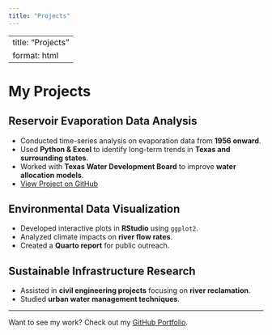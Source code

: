 ```yaml
---
title: "Projects"
---
```


---
title: "Projects"
format: html
---

# My Projects

## **Reservoir Evaporation Data Analysis**

-   Conducted time-series analysis on evaporation data from **1956 onward**.
-   Used **Python & Excel** to identify long-term trends in **Texas and surrounding states**.
-   Worked with **Texas Water Development Board** to improve **water allocation models**.
-   [View Project on GitHub](https://github.com/your-username/reservoir-analysis)

## **Environmental Data Visualization**

-   Developed interactive plots in **RStudio** using `ggplot2`.
-   Analyzed climate impacts on **river flow rates**.
-   Created a **Quarto report** for public outreach.

## **Sustainable Infrastructure Research**

-   Assisted in **civil engineering projects** focusing on **river reclamation**.
-   Studied **urban water management techniques**.

------------------------------------------------------------------------

Want to see my work? Check out my [GitHub Portfolio](https://github.com/your-username).
